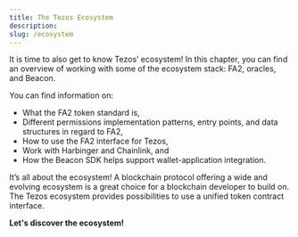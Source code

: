 ```yaml
---
title: The Tezos Ecosystem
description: 
slug: /ecosystem
---
```




<OverviewBox title="Ready to begin discovering the ecosystem?" imgSrc="/img/Feature_10-01.png" floating="true">

It is time to also get to know Tezos’ ecosystem! In this chapter, you can find an overview of working with some of the ecosystem stack: FA2, oracles, and Beacon.

You can find information on:
* What the FA2 token standard is,
* Different permissions implementation patterns, entry points, and data structures in regard to FA2, 
* How to use the FA2 interface for Tezos,
* Work with Harbinger and Chainlink, and
* How the Beacon SDK helps support wallet-application integration.


</OverviewBox>

<OverviewBox title="In this chapter" imgSrc="/img/Feature_11-01.png" floating="true">

It’s all about the ecosystem! A blockchain protocol offering a wide and evolving ecosystem is a great choice for a blockchain developer to build on. The Tezos ecosystem provides possibilities to use a unified token contract interface.
</OverviewBox>

<ActionCardWrapper>
<ActionCard href="/fa2" text="FA2" desc="From the basics of what a token is to a unified token interface, as well as an introduction into implementation patterns all can be found in this section."></ActionCard>
<ActionCard href="/oracles" text="LIGO - Writing Smart Contracts" desc="Oracles are essential for DApp development. Let’s introduce off-chain data using oracles! Do you want an introduction into Chainlink and Harbinger?"></ActionCard>
<ActionCard href="/beacon" text="Beacon" desc="Need an interface between wallets and applications? Let’s use the Beacon SDK to work with a wallet API and extend our certification application example!"></ActionCard>
</ActionCardWrapper>

**Let's discover the ecosystem!**
